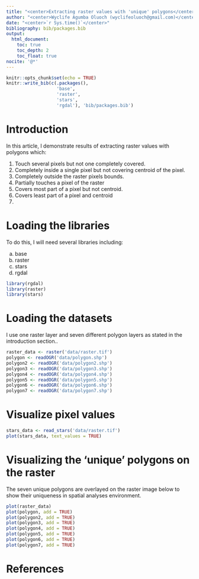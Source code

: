 ```yaml
---
title: "<center>Extracting raster values with 'unique' polygons</center>"
author: "<center>Wyclife Agumba Oluoch (wyclifeoluoch@gmail.com)</center>"
date: "<center>`r Sys.time()`</center>"
bibliography: bib/packages.bib
output: 
  html_document:
    toc: true
    toc_depth: 2
    toc_float: true
nocite: '@*'
---
```


```r
knitr::opts_chunk$set(echo = TRUE)
knitr::write_bib(c(.packages(),
                   'base',
                   'raster',
                   'stars',
                   'rgdal'), 'bib/packages.bib')
```
# Introduction

In this article, I demonstrate results of extracting raster values with polygons which:

1. Touch several pixels but not  one completely covered.
2. Completely inside a single pixel but not covering centroid of the pixel.
3. Completely outside the raster pixels bounds.
4. Partially touches a pixel of the raster
5. Covers most part of a pixel but not centroid.
6. Covers least part of a pixel and centroid
7.

# Loading the libraries

To do this, I will need several libraries including:

a. base
b. raster
c. stars
d. rgdal

```r
library(rgdal)
library(raster)
library(stars)

```
# Loading the datasets

I use one raster layer and seven different polygon layers as stated in the introduction section..

```r
raster_data <- raster('data/raster.tif')
polygon <- readOGR('data/polygon.shp')
polygon2 <- readOGR('data/polygon2.shp')
polygon3 <- readOGR('data/polygon3.shp')
polygon4 <- readOGR('data/polygon4.shp')
polygon5 <- readOGR('data/polygon5.shp')
polygon6 <- readOGR('data/polygon6.shp')
polygon7 <- readOGR('data/polygon7.shp')
```

# Visualize pixel values

```r
stars_data <- read_stars('data/raster.tif')
plot(stars_data, text_values = TRUE)
```

# Visualizing the 'unique' polygons on the raster

The seven unique polygons are overlayed on the raster image below to show their uniqueness in spatial analyses environment.

```r
plot(raster_data)
plot(polygon, add = TRUE)
plot(polygon2, add = TRUE)
plot(polygon3, add = TRUE)
plot(polygon4, add = TRUE)
plot(polygon5, add = TRUE)
plot(polygon6, add = TRUE)
plot(polygon7, add = TRUE)
```


# References

